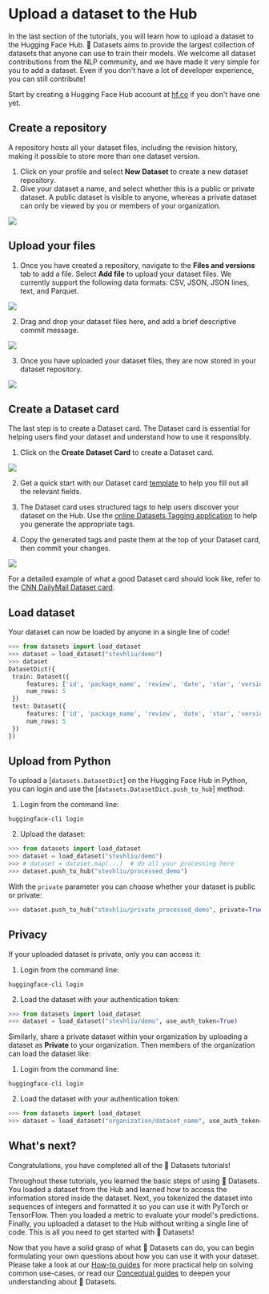 # Upload a dataset to the Hub

In the last section of the tutorials, you will learn how to upload a dataset to the Hugging Face Hub. 🤗 Datasets aims to provide the largest collection of datasets that anyone can use to train their models. We welcome all dataset contributions from the NLP community, and we have made it very simple for you to add a dataset. Even if you don't have a lot of developer experience, you can still contribute!

Start by creating a Hugging Face Hub account at [hf.co](https://huggingface.co/join) if you don't have one yet.

## Create a repository

A repository hosts all your dataset files, including the revision history, making it possible to store more than one dataset version.

1. Click on your profile and select **New Dataset** to create a new dataset repository. 
2. Give your dataset a name, and select whether this is a public or private dataset. A public dataset is visible to anyone, whereas a private dataset can only be viewed by you or members of your organization.

<div class="flex justify-center">
    <img src="https://huggingface.co/datasets/huggingface/documentation-images/resolve/main/datasets/create_repo.png"/>
</div>

## Upload your files

1. Once you have created a repository, navigate to the **Files and versions** tab to add a file. Select **Add file** to upload your dataset files. We currently support the following data formats: CSV, JSON, JSON lines, text, and Parquet.

<div class="flex justify-center">
    <img src="https://huggingface.co/datasets/huggingface/documentation-images/resolve/main/datasets/upload_files.png"/>
</div>

2. Drag and drop your dataset files here, and add a brief descriptive commit message.

<div class="flex justify-center">
    <img src="https://huggingface.co/datasets/huggingface/documentation-images/resolve/main/datasets/commit_files.png"/>
</div>

3. Once you have uploaded your dataset files, they are now stored in your dataset repository.

<div class="flex justify-center">
    <img src="https://huggingface.co/datasets/huggingface/documentation-images/resolve/main/datasets/files_stored.png"/>
</div>

## Create a Dataset card

The last step is to create a Dataset card. The Dataset card is essential for helping users find your dataset and understand how to use it responsibly.

1. Click on the **Create Dataset Card** to create a Dataset card.

<div class="flex justify-center">
    <img src="https://huggingface.co/datasets/huggingface/documentation-images/resolve/main/datasets/dataset_card.png"/>
</div>

2. Get a quick start with our Dataset card [template](https://raw.githubusercontent.com/huggingface/datasets/master/templates/README.md) to help you fill out all the relevant fields. 

3. The Dataset card uses structured tags to help users discover your dataset on the Hub. Use the [online Datasets Tagging application](https://huggingface.co/spaces/huggingface/datasets-tagging) to help you generate the appropriate tags.

4. Copy the generated tags and paste them at the top of your Dataset card, then commit your changes.

<div class="flex justify-center">
    <img src="https://huggingface.co/datasets/huggingface/documentation-images/resolve/main/datasets/card_tags.png"/>
</div>

For a detailed example of what a good Dataset card should look like, refer to the [CNN DailyMail Dataset card](https://huggingface.co/datasets/cnn_dailymail).

## Load dataset

Your dataset can now be loaded by anyone in a single line of code! 

```py
>>> from datasets import load_dataset
>>> dataset = load_dataset("stevhliu/demo")
>>> dataset
DatasetDict({
 train: Dataset({
     features: ['id', 'package_name', 'review', 'date', 'star', 'version_id'],
     num_rows: 5
 })
 test: Dataset({
     features: ['id', 'package_name', 'review', 'date', 'star', 'version_id'],
     num_rows: 5
 })
})
```

## Upload from Python

To upload a [`datasets.DatasetDict`] on the Hugging Face Hub in Python, you can login and use the [`datasets.DatasetDict.push_to_hub`] method:

1. Login from the command line:

```
huggingface-cli login
```

2. Upload the dataset:

```py
>>> from datasets import load_dataset
>>> dataset = load_dataset("stevhliu/demo")
>>> # dataset = dataset.map(...)  # do all your processing here
>>> dataset.push_to_hub("stevhliu/processed_demo")
```

With the `private` parameter you can choose whether your dataset is public or private:

```py
>>> dataset.push_to_hub("stevhliu/private_processed_demo", private=True)
```

## Privacy

If your uploaded dataset is private, only you can access it:

1. Login from the command line:

```
huggingface-cli login
```

2. Load the dataset with your authentication token:

```py
>>> from datasets import load_dataset
>>> dataset = load_dataset("stevhliu/demo", use_auth_token=True)
```

Similarly, share a private dataset within your organization by uploading a dataset as **Private** to your organization. Then members of the organization can load the dataset like:

1. Login from the command line:

```
huggingface-cli login
```

2. Load the dataset with your authentication token:

```py
>>> from datasets import load_dataset
>>> dataset = load_dataset("organization/dataset_name", use_auth_token=True)
```

## What's next?

Congratulations, you have completed all of the 🤗 Datasets tutorials!

Throughout these tutorials, you learned the basic steps of using 🤗 Datasets. You loaded a dataset from the Hub and learned how to access the information stored inside the dataset. Next, you tokenized the dataset into sequences of integers and formatted it so you can use it with PyTorch or TensorFlow. Then you loaded a metric to evaluate your model's predictions. Finally, you uploaded a dataset to the Hub without writing a single line of code. This is all you need to get started with 🤗 Datasets! 

Now that you have a solid grasp of what 🤗 Datasets can do, you can begin formulating your own questions about how you can use it with your dataset. Please take a look at our [How-to guides](./how_to) for more practical help on solving common use-cases, or read our [Conceptual guides](./about_arrow) to deepen your understanding about 🤗 Datasets.